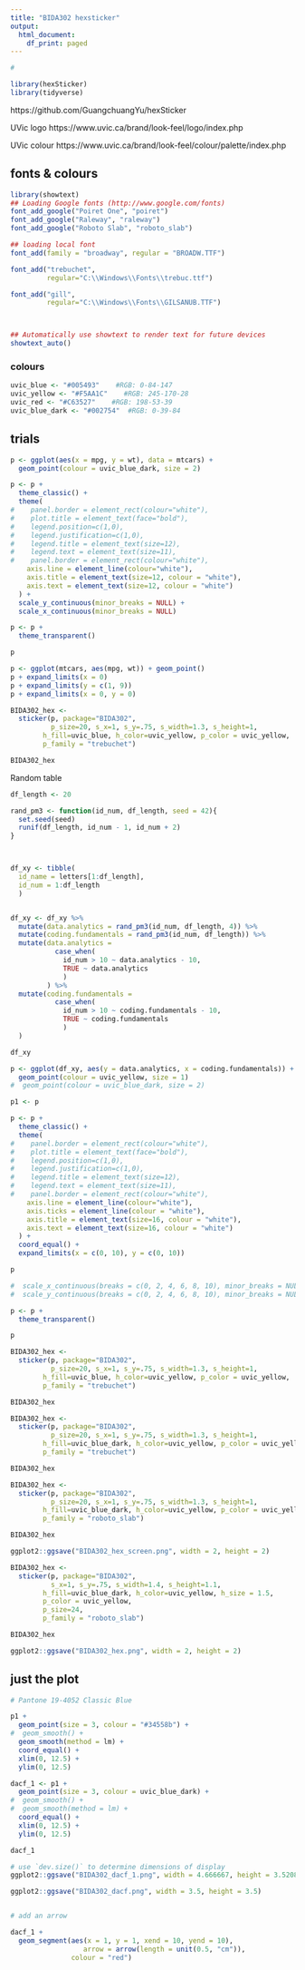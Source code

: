 ```yaml
---
title: "BIDA302 hexsticker"
output:
  html_document:
    df_print: paged
---
```


```r

# 

library(hexSticker)
library(tidyverse)

```

https://github.com/GuangchuangYu/hexSticker

UVic logo https://www.uvic.ca/brand/look-feel/logo/index.php

UVic colour https://www.uvic.ca/brand/look-feel/colour/palette/index.php

## fonts & colours

```r

library(showtext)
## Loading Google fonts (http://www.google.com/fonts)
font_add_google("Poiret One", "poiret")
font_add_google("Raleway", "raleway")
font_add_google("Roboto Slab", "roboto_slab")

## loading local font 
font_add(family = "broadway", regular = "BROADW.TTF")

font_add("trebuchet",
         regular="C:\\Windows\\Fonts\\trebuc.ttf")

font_add("gill",
         regular="C:\\Windows\\Fonts\\GILSANUB.TTF")



## Automatically use showtext to render text for future devices
showtext_auto()


```

### colours

```r

uvic_blue <- "#005493"    #RGB: 0-84-147
uvic_yellow <- "#F5AA1C"    #RGB: 245-170-28  
uvic_red <- "#C63527"    #RGB: 198-53-39
uvic_blue_dark <- "#002754"  #RGB: 0-39-84

```

## trials

```r

p <- ggplot(aes(x = mpg, y = wt), data = mtcars) + 
  geom_point(colour = uvic_blue_dark, size = 2)

p <- p +
  theme_classic() +
  theme(
#    panel.border = element_rect(colour="white"),
#    plot.title = element_text(face="bold"),
#    legend.position=c(1,0), 
#    legend.justification=c(1,0),
#    legend.title = element_text(size=12),
#    legend.text = element_text(size=11),
#    panel.border = element_rect(colour="white"),
    axis.line = element_line(colour="white"),
    axis.title = element_text(size=12, colour = "white"),
    axis.text = element_text(size=12, colour = "white")
  ) +
  scale_y_continuous(minor_breaks = NULL) +
  scale_x_continuous(minor_breaks = NULL)

p <- p + 
  theme_transparent()

p

p <- ggplot(mtcars, aes(mpg, wt)) + geom_point()
p + expand_limits(x = 0)
p + expand_limits(y = c(1, 9))
p + expand_limits(x = 0, y = 0)


```

```r

BIDA302_hex <- 
  sticker(p, package="BIDA302", 
          p_size=20, s_x=1, s_y=.75, s_width=1.3, s_height=1,
        h_fill=uvic_blue, h_color=uvic_yellow, p_color = uvic_yellow,
        p_family = "trebuchet")

BIDA302_hex

```

Random table

```r
df_length <- 20

rand_pm3 <- function(id_num, df_length, seed = 42){
  set.seed(seed)
  runif(df_length, id_num - 1, id_num + 2)
}



df_xy <- tibble(
  id_name = letters[1:df_length], 
  id_num = 1:df_length
  )


df_xy <- df_xy %>% 
  mutate(data.analytics = rand_pm3(id_num, df_length, 4)) %>% 
  mutate(coding.fundamentals = rand_pm3(id_num, df_length)) %>% 
  mutate(data.analytics = 
           case_when(
             id_num > 10 ~ data.analytics - 10,
             TRUE ~ data.analytics
             )
         ) %>% 
  mutate(coding.fundamentals = 
           case_when(
             id_num > 10 ~ coding.fundamentals - 10,
             TRUE ~ coding.fundamentals
             )
  )

df_xy
```

```r

p <- ggplot(df_xy, aes(y = data.analytics, x = coding.fundamentals)) + 
  geom_point(colour = uvic_yellow, size = 1)
#  geom_point(colour = uvic_blue_dark, size = 2)

p1 <- p

p <- p +
  theme_classic() +
  theme(
#    panel.border = element_rect(colour="white"),
#    plot.title = element_text(face="bold"),
#    legend.position=c(1,0), 
#    legend.justification=c(1,0),
#    legend.title = element_text(size=12),
#    legend.text = element_text(size=11),
#    panel.border = element_rect(colour="white"),
    axis.line = element_line(colour="white"),
    axis.ticks = element_line(colour = "white"),
    axis.title = element_text(size=16, colour = "white"),
    axis.text = element_text(size=16, colour = "white")
  ) +
  coord_equal() +
  expand_limits(x = c(0, 10), y = c(0, 10))

p

#  scale_x_continuous(breaks = c(0, 2, 4, 6, 8, 10), minor_breaks = NULL) +
#  scale_y_continuous(breaks = c(0, 2, 4, 6, 8, 10), minor_breaks = NULL)

p <- p + 
  theme_transparent()

p

```

```r

BIDA302_hex <- 
  sticker(p, package="BIDA302", 
          p_size=20, s_x=1, s_y=.75, s_width=1.3, s_height=1,
        h_fill=uvic_blue, h_color=uvic_yellow, p_color = uvic_yellow,
        p_family = "trebuchet")

BIDA302_hex

```

```r

BIDA302_hex <- 
  sticker(p, package="BIDA302", 
          p_size=20, s_x=1, s_y=.75, s_width=1.3, s_height=1,
        h_fill=uvic_blue_dark, h_color=uvic_yellow, p_color = uvic_yellow,
        p_family = "trebuchet")

BIDA302_hex

```

```r

BIDA302_hex <- 
  sticker(p, package="BIDA302", 
          p_size=20, s_x=1, s_y=.75, s_width=1.3, s_height=1,
        h_fill=uvic_blue_dark, h_color=uvic_yellow, p_color = uvic_yellow,
        p_family = "roboto_slab")

BIDA302_hex

ggplot2::ggsave("BIDA302_hex_screen.png", width = 2, height = 2)


```

```r

BIDA302_hex <- 
  sticker(p, package="BIDA302", 
          s_x=1, s_y=.75, s_width=1.4, s_height=1.1,
        h_fill=uvic_blue_dark, h_color=uvic_yellow, h_size = 1.5,
        p_color = uvic_yellow,
        p_size=24, 
        p_family = "roboto_slab")

BIDA302_hex

ggplot2::ggsave("BIDA302_hex.png", width = 2, height = 2)

```

## just the plot

```r

# Pantone 19-4052 Classic Blue

p1 +
  geom_point(size = 3, colour = "#34558b") +
#  geom_smooth() +
  geom_smooth(method = lm) +
  coord_equal() +
  xlim(0, 12.5) +
  ylim(0, 12.5)


```

```r
dacf_1 <- p1 +
  geom_point(size = 3, colour = uvic_blue_dark) +
#  geom_smooth() +
#  geom_smooth(method = lm) +
  coord_equal() +
  xlim(0, 12.5) +
  ylim(0, 12.5)

dacf_1

# use `dev.size()` to determine dimensions of display
ggplot2::ggsave("BIDA302_dacf_1.png", width = 4.666667, height = 3.520833)

ggplot2::ggsave("BIDA302_dacf.png", width = 3.5, height = 3.5)


# add an arrow

dacf_1 +
  geom_segment(aes(x = 1, y = 1, xend = 10, yend = 10),
                  arrow = arrow(length = unit(0.5, "cm")),
               colour = "red")





```
